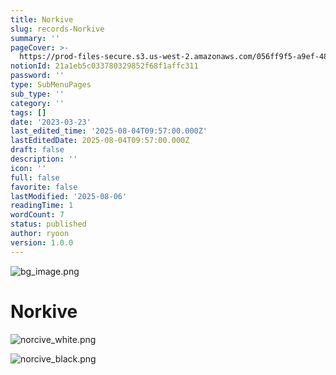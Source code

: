 ```yaml
---
title: Norkive
slug: records-Norkive
summary: ''
pageCover: >-
  https://prod-files-secure.s3.us-west-2.amazonaws.com/056ff9f5-a9ef-486f-8acb-9eef51d06a2d/55a37539-09f5-404b-b90d-d3c58374c693/bg_image.png?X-Amz-Algorithm=AWS4-HMAC-SHA256&X-Amz-Content-Sha256=UNSIGNED-PAYLOAD&X-Amz-Credential=ASIAZI2LB4665DI7U24G%2F20250806%2Fus-west-2%2Fs3%2Faws4_request&X-Amz-Date=20250806T175147Z&X-Amz-Expires=3600&X-Amz-Security-Token=IQoJb3JpZ2luX2VjEEEaCXVzLXdlc3QtMiJHMEUCIHEX16UzXktdpD71oNb53wCM6Llgc8uvA42QQAmmIii3AiEAxfzNuFTK%2BlZahWinHCDZOErf0osWjKDIe5RqVhP%2FV%2FQq%2FwMIehAAGgw2Mzc0MjMxODM4MDUiDOCwOoMpyzMLg9NwMyrcA%2FPw0bROtF0JTj0zXgnM0HMQt4dYwNZ76xMRgyDohxNQgvK4qyAesBKH0dkwaI66l0wyOexScB94qliahmRnDJYawsv6rz4cxadm4UjpTaFf37QIE0JKPeuae0nc1GYsZgbXT1Utc%2BpgTG20Q5RreMX%2FX%2FSV921e0jCtat04yH3W4eV973FDV4AyMcJwYE%2FALuTMYnIzq9ITpYLK3btv1muiIwSDKPd1XTwqIPXhdb2K%2Be1LwHZNcq5vCzF9kIjFK%2F37AnYRDirEU3T4pBozs4WDqexvS%2BpKTrYXxOH0V8Nvk3nmbjCFw1GVPRGzTS3WuO0jrPiz3QB2Vf1U1jwMhVkZ0x7bCZAJgbJ%2BeJwJBoY%2Fsx5L99jhaWwlPebMtw%2FgKKDpTpV9ZG07D9luHKgiXddCsOPLnEyZvJ6Phnn4EONRwdZLJNK59WMsZoTozU59vQka14gEmPdQyM7joqWWx4PojuWI5HFK2J4zLPnEUxbYiXjTEsBJ7PPdNU%2BWBK863Dt%2FoZufl980qjMTnZGltnhmKaH1etrHditD9irhkp6VoA882TRCJFds2Z2Lht0b3YeQg8tSdmpxayiP9PSkToqB6tI59SoYkEaQAgM1Nf49vlMMkQmcYSQDhjV1MJmFzsQGOqUBA3asCnrcX86s%2FAsDYYH%2ByyC2yyJVKs9FgLgm4i4WpZy526nOyWWe6070sCrrzYXk68hT55qc%2BKrt1a%2Fd5YrF1hT4FDCiddKQHH4sIUBXorCsBY%2B0HwydXWHyF7jzrwBl2BG8jgBQREmtoI6BRNXAeA2malTb%2FJlma%2F82zO6JhVtKsir5Rk2dtIUsTVkmuH0pkOp6%2Fvet7N0lt5zW6xYydPXvVWsV&X-Amz-Signature=b8abfffe5a3b1a35a7ecadd349bda18dec79898f1d9599409f4b392fcff8814e&X-Amz-SignedHeaders=host&x-amz-checksum-mode=ENABLED&x-id=GetObject
notionId: 21a1eb5c033780329852f68f1affc311
password: ''
type: SubMenuPages
sub_type: ''
category: ''
tags: []
date: '2023-03-23'
last_edited_time: '2025-08-04T09:57:00.000Z'
lastEditedDate: 2025-08-04T09:57:00.000Z
draft: false
description: ''
icon: ''
full: false
favorite: false
lastModified: '2025-08-06'
readingTime: 1
wordCount: 7
status: published
author: ryoon
version: 1.0.0
---
```


![bg_image.png](https://res.cloudinary.com/dyrdul1dd/image/upload/v1754503035/norkive-notion-images/1754503035177-bg_image.png)


# Norkive


![norcive_white.png](https://res.cloudinary.com/dyrdul1dd/image/upload/v1754503036/norkive-notion-images/1754503036585-norcive_white.png)


![norcive_black.png](https://res.cloudinary.com/dyrdul1dd/image/upload/v1754503038/norkive-notion-images/1754503037760-norcive_black.png)

